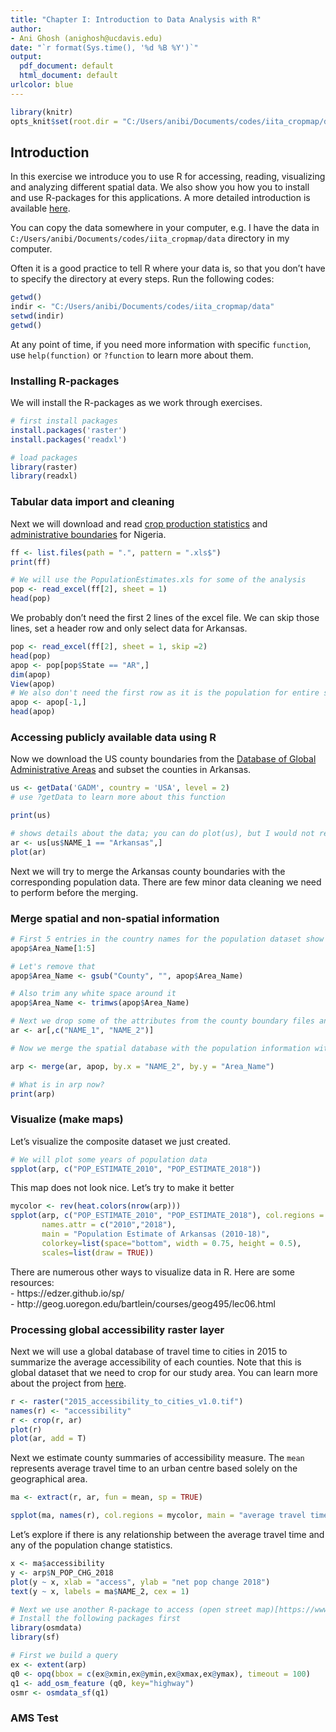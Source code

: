 ```yaml
---
title: "Chapter I: Introduction to Data Analysis with R"
author:
- Ani Ghosh (anighosh@ucdavis.edu)
date: "`r format(Sys.time(), '%d %B %Y')`"
output:
  pdf_document: default
  html_document: default
urlcolor: blue  
---
```


```r
library(knitr)
opts_knit$set(root.dir = "C:/Users/anibi/Documents/codes/iita_cropmap/data")
```

## Introduction

In this exercise we introduce you to use R for accessing, reading, visualizing and analyzing different spatial data. We also show you how you to install and use R-packages for this applications. A more detailed introduction is available [here](https://rspatial.org/).  

You can copy the data somewhere in your computer, e.g. I have the data in `C:/Users/anibi/Documents/codes/iita_cropmap/data` directory in my computer. 

Often it is a good practice to tell R where your data is, so that you don't have to specify the directory at every steps. Run the following codes:

```r
getwd()
indir <- "C:/Users/anibi/Documents/codes/iita_cropmap/data"
setwd(indir)
getwd()
```

At any point of time, if you need more information with specific `function`, use `help(function)` or `?function` to learn more about them.

### Installing R-packages

We will install the R-packages as we work through exercises. 

```r
# first install packages
install.packages('raster')
install.packages('readxl')
```

```r
# load packages
library(raster)
library(readxl)
```

### Tabular data import and cleaning
Next we will download and read [crop production statistics]( http://countrystat.org/home.aspx?c=NGA&tr=21) and [administrative boundaries](https://gadm.org/) for Nigeria. 

```r
ff <- list.files(path = ".", pattern = ".xls$")
print(ff)

# We will use the PopulationEstimates.xls for some of the analysis 
pop <- read_excel(ff[2], sheet = 1)
head(pop)
```

We probably don't need the first 2 lines of the excel file. We can skip those lines, set a header row and only select data for Arkansas.

```r
pop <- read_excel(ff[2], sheet = 1, skip =2)
head(pop)
apop <- pop[pop$State == "AR",]
dim(apop)
View(apop)
# We also don't need the first row as it is the population for entire state. Let's drop it from further analysis.
apop <- apop[-1,]
head(apop)
```

### Accessing publicly available data using R

Now we download the US county boundaries from the [Database of Global Administrative Areas](https://gadm.org/) and subset the counties in Arkansas.

```r
us <- getData('GADM', country = 'USA', level = 2)
# use ?getData to learn more about this function

print(us)

# shows details about the data; you can do plot(us), but I would not recommend that due to the complex boundaries
ar <- us[us$NAME_1 == "Arkansas",]
plot(ar)
```

Next we will try to merge the Arkansas county boundaries with the corresponding population data. There are few minor data cleaning we need to perform before the merging.

### Merge spatial and non-spatial information

```r
# First 5 entries in the country names for the population dataset show the 'County' 
apop$Area_Name[1:5]

# Let's remove that
apop$Area_Name <- gsub("County", "", apop$Area_Name)

# Also trim any white space around it
apop$Area_Name <- trimws(apop$Area_Name)

# Next we drop some of the attributes from the county boundary files and only keep the state/county information
ar <- ar[,c("NAME_1", "NAME_2")]

# Now we merge the spatial database with the population information with their common attribute,.i.e. county names

arp <- merge(ar, apop, by.x = "NAME_2", by.y = "Area_Name")

# What is in arp now?
print(arp)
```

### Visualize (make maps)

Let's visualize the composite dataset we just created.

```r
# We will plot some years of population data
spplot(arp, c("POP_ESTIMATE_2010", "POP_ESTIMATE_2018"))
```

This map does not look nice. Let's try to make it better
```r
mycolor <- rev(heat.colors(nrow(arp)))
spplot(arp, c("POP_ESTIMATE_2010", "POP_ESTIMATE_2018"), col.regions = mycolor, 
       names.attr = c("2010","2018"),
       main = "Population Estimate of Arkansas (2010-18)",
       colorkey=list(space="bottom", width = 0.75, height = 0.5),
       scales=list(draw = TRUE))
```

There are numerous other ways to visualize data in R. Here are some resources:   
- https://edzer.github.io/sp/    
- http://geog.uoregon.edu/bartlein/courses/geog495/lec06.html   
  
### Processing global accessibility raster layer

Next we will use a global database of travel time to cities in 2015 to summarize the average accessibility of each counties. Note that this is global dataset that we need to crop for our study area. You can learn more about the project from [here](https://map.ox.ac.uk/research-project/accessibility_to_cities/).

```r
r <- raster("2015_accessibility_to_cities_v1.0.tif")
names(r) <- "accessibility"
r <- crop(r, ar)
plot(r)
plot(ar, add = T)
```

Next we estimate county summaries of accessibility measure. The `mean` represents average travel time to an urban centre based solely on the geographical area. 

```r
ma <- extract(r, ar, fun = mean, sp = TRUE)

spplot(ma, names(r), col.regions = mycolor, main = "average travel time to an urban centre")
```

Let's explore if there is any relationship between the average travel time and any of the population change statistics.

```r
x <- ma$accessibility
y <- arp$N_POP_CHG_2018
plot(y ~ x, xlab = "access", ylab = "net pop change 2018")
text(y ~ x, labels = ma$NAME_2, cex = 1)
```


```r
# Next we use another R-package to access (open street map)[https://www.openstreetmap.org/] road network data.
# Install the following packages first
library(osmdata)
library(sf)

# First we build a query
ex <- extent(arp)
q0 <- opq(bbox = c(ex@xmin,ex@ymin,ex@xmax,ex@ymax), timeout = 100)
q1 <- add_osm_feature (q0, key="highway")
osmr <- osmdata_sf(q1)
```

### AMS Test